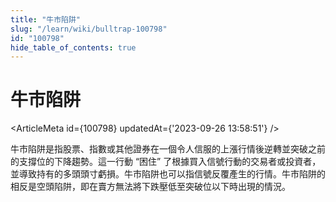 ```yaml
---
title: "牛市陷阱"
slug: "/learn/wiki/bulltrap-100798"
id: "100798"
hide_table_of_contents: true
---
```



# 牛市陷阱

<ArticleMeta id={100798} updatedAt={'2023-09-26 13:58:51'} />
<div className='border-solid border-b border-t-0 my-4 border-[var(--ifm-color-gray-300)]' />

牛市陷阱是指股票、指數或其他證券在一個令人信服的上漲行情後逆轉並突破之前的支撐位的下降趨勢。這一行動 “困住” 了根據買入信號行動的交易者或投資者，並導致持有的多頭頭寸虧損。牛市陷阱也可以指信號反覆產生的行情。牛市陷阱的相反是空頭陷阱，即在賣方無法將下跌壓低至突破位以下時出現的情況。
